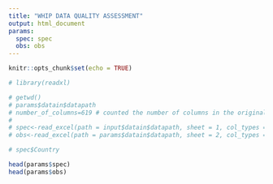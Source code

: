 ```yaml
---
title: "WHIP DATA QUALITY ASSESSMENT"
output: html_document
params:
  spec: spec
  obs: obs
---
```


```r
knitr::opts_chunk$set(echo = TRUE)

```

```r

# library(readxl)


```

```r

# getwd()
# params$datain$datapath
# number_of_columns=619 # counted the number of columns in the original excel
# 
# spec<-read_excel(path = input$datain$datapath, sheet = 1, col_types = rep("text", number_of_columns))
# obs<-read_excel(path = params$datain$datapath, sheet = 2, col_types = rep("text", number_of_columns))

# spec$Country

head(params$spec)
head(params$obs)

```
